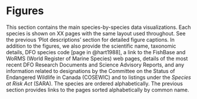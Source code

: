 \clearpage

# Figures {#sec:synopsis-plots}

This section contains the main species-by-species data visualizations. Each
species is shown on XX pages with the same layout used throughout. See
the previous 'Plot descriptions' section for detailed figure captions. In addition
to the figures, we also provide the scientific name, taxonomic details, DFO
species code [page in @hart1988], a link to the FishBase and WoRMS (World
Register of Marine Species) web pages, details of the most recent DFO Research
Documents and Science Advisory Reports, and any information related to
designations by the Committee on the Status of Endangered Wildlife in Canada
(COSEWIC) and to listings under the *Species at Risk Act* (SARA). The species are
ordered alphabetically. The previous section provides links to the pages sorted 
alphabetically by common name.

\clearpage

<!-- \afterpage{\null\newpage} -->
